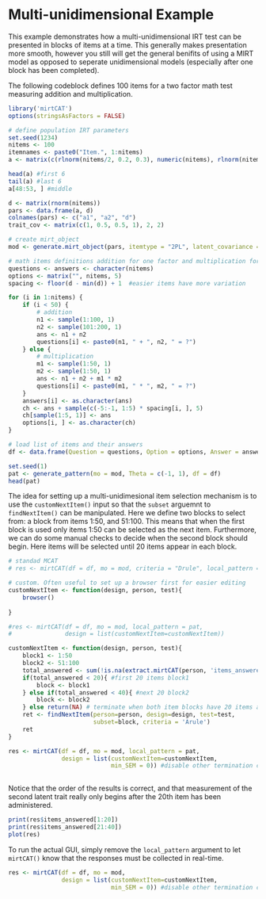 Multi-unidimensional Example
======================================

This example demonstrates how a multi-unidimensional IRT test can be presented in blocks of items
at a time. This generally makes presentation more smooth, however you still will get the general 
benifits of using a MIRT model as opposed to seperate unidimensional models (especially after 
one block has been completed). 

The following codeblock defines 100 items for a two factor math test measuring 
addition and multiplication.

```r
library('mirtCAT')
options(stringsAsFactors = FALSE)

# define population IRT parameters
set.seed(1234)
nitems <- 100
itemnames <- paste0("Item.", 1:nitems)
a <- matrix(c(rlnorm(nitems/2, 0.2, 0.3), numeric(nitems), rlnorm(nitems/2, 0.2, 0.3)), nitems)

head(a) #first 6
tail(a) #last 6 
a[48:53, ] #middle

d <- matrix(rnorm(nitems))
pars <- data.frame(a, d)
colnames(pars) <- c("a1", "a2", "d")
trait_cov <- matrix(c(1, 0.5, 0.5, 1), 2, 2)

# create mirt_object
mod <- generate.mirt_object(pars, itemtype = "2PL", latent_covariance = trait_cov)

# math items definitions addition for one factor and multiplication for the other
questions <- answers <- character(nitems)
options <- matrix("", nitems, 5)
spacing <- floor(d - min(d)) + 1  #easier items have more variation

for (i in 1:nitems) {
    if (i < 50) {
        # addition
        n1 <- sample(1:100, 1)
        n2 <- sample(101:200, 1)
        ans <- n1 + n2
        questions[i] <- paste0(n1, " + ", n2, " = ?")
    } else {
        # multiplication
        m1 <- sample(1:50, 1)
        m2 <- sample(1:50, 1)
        ans <- n1 + n2 + m1 * m2
        questions[i] <- paste0(m1, " * ", m2, " = ?")
    }
    answers[i] <- as.character(ans)
    ch <- ans + sample(c(-5:-1, 1:5) * spacing[i, ], 5)
    ch[sample(1:5, 1)] <- ans
    options[i, ] <- as.character(ch)
}

# load list of items and their answers
df <- data.frame(Question = questions, Option = options, Answer = answers, Type = "radio")

set.seed(1)
pat <- generate_pattern(mo = mod, Theta = c(-1, 1), df = df)
head(pat)
```

The idea for setting up a multi-unidimesional item selection mechanism is to use the `customNextItem()`
input so that the `subset` arguemnt to `findNextItem()` can be manipulated. Here we define two blocks to select
from: a block from items 1:50, and 51:100. This means that when the first block is used only items 1:50 can
be selected as the next item. Furthermore, we can do some manual checks to decide when the second block
should begin. Here items will be selected until 20 items appear in each block.

```r
# standad MCAT
# res <- mirtCAT(df = df, mo = mod, criteria = "Drule", local_pattern = pat)

# custom. Often useful to set up a browser first for easier editing
customNextItem <- function(design, person, test){
    browser()
    
}

#res <- mirtCAT(df = df, mo = mod, local_pattern = pat,
#               design = list(customNextItem=customNextItem))

customNextItem <- function(design, person, test){
    block1 <- 1:50
    block2 <- 51:100
    total_answered <- sum(!is.na(extract.mirtCAT(person, 'items_answered')))
    if(total_answered < 20){ #first 20 items block1
        block <- block1
    } else if(total_answered < 40){ #next 20 block2
        block <- block2
    } else return(NA) # terminate when both item blocks have 20 items answered
    ret <- findNextItem(person=person, design=design, test=test, 
                        subset=block, criteria = 'Arule')
    ret
}

res <- mirtCAT(df = df, mo = mod, local_pattern = pat,
               design = list(customNextItem=customNextItem,
                             min_SEM = 0)) #disable other termination criteria
                             
```


Notice that the order of the results is correct, and that measurement of the second latent trait
really only begins after the 20th item has been administered.

```r
print(res$items_answered[1:20])
print(res$items_answered[21:40])
plot(res)
```

To run the actual GUI, simply remove the `local_pattern` argument to let `mirtCAT()` know that the responses
must be collected in real-time.

```r
res <- mirtCAT(df = df, mo = mod, 
               design = list(customNextItem=customNextItem,
                             min_SEM = 0)) #disable other termination criteria
```

